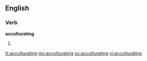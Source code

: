 ==English==

===Verb===
'''acculturating'''

# {{present participle of|[[acculturate]]}}

[[fr:acculturating]]
[[my:acculturating]]
[[oc:acculturating]]
[[vi:acculturating]]